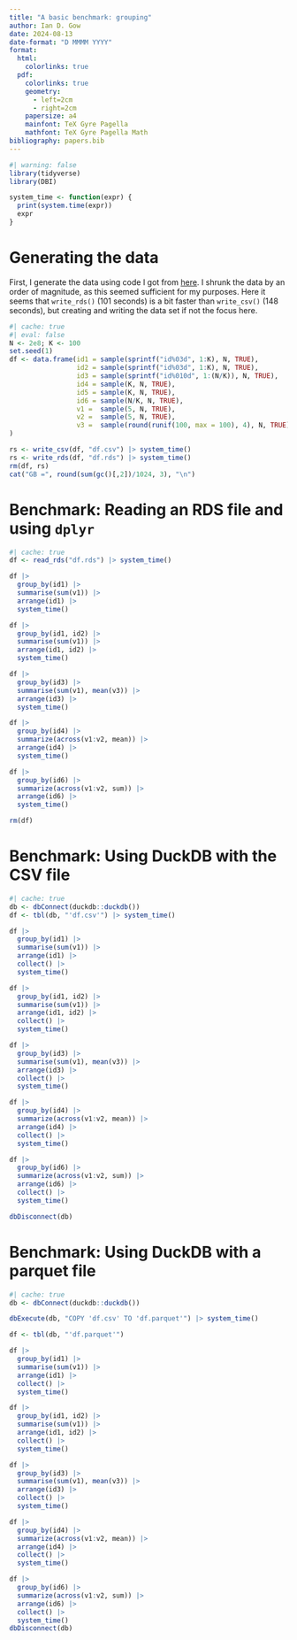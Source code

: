 ```yaml
---
title: "A basic benchmark: grouping"
author: Ian D. Gow
date: 2024-08-13
date-format: "D MMMM YYYY"
format:
  html:
    colorlinks: true
  pdf: 
    colorlinks: true
    geometry:
      - left=2cm
      - right=2cm
    papersize: a4
    mainfont: TeX Gyre Pagella
    mathfont: TeX Gyre Pagella Math
bibliography: papers.bib
---
```


```r
#| warning: false
library(tidyverse)
library(DBI)
```


```r
system_time <- function(expr) {
  print(system.time(expr))
  expr
}
```

# Generating the data

First, I generate the data using code I got from [here](https://github.com/Rdatatable/data.table/wiki/Benchmarks-%3A-Grouping).
I shrunk the data by an order of magnitude, as this seemed sufficient for my purposes.
Here it seems that `write_rds()` (101 seconds) is a bit faster than `write_csv()` (148 seconds), but creating and writing the data set if not the focus here.

```r
#| cache: true
#| eval: false
N <- 2e8; K <- 100
set.seed(1)
df <- data.frame(id1 = sample(sprintf("id%03d", 1:K), N, TRUE),
                 id2 = sample(sprintf("id%03d", 1:K), N, TRUE),
                 id3 = sample(sprintf("id%010d", 1:(N/K)), N, TRUE),
                 id4 = sample(K, N, TRUE),                          
                 id5 = sample(K, N, TRUE),                         
                 id6 = sample(N/K, N, TRUE),                       
                 v1 =  sample(5, N, TRUE),                         
                 v2 =  sample(5, N, TRUE),                       
                 v3 =  sample(round(runif(100, max = 100), 4), N, TRUE)
)

rs <- write_csv(df, "df.csv") |> system_time()
rs <- write_rds(df, "df.rds") |> system_time()
rm(df, rs)
cat("GB =", round(sum(gc()[,2])/1024, 3), "\n")
```

# Benchmark: Reading an RDS file and using `dplyr`

```r
#| cache: true
df <- read_rds("df.rds") |> system_time()

df |>
  group_by(id1) |> 
  summarise(sum(v1)) |>
  arrange(id1) |>
  system_time()

df |> 
  group_by(id1, id2) |>
  summarise(sum(v1)) |> 
  arrange(id1, id2) |>
  system_time()

df |> 
  group_by(id3) |>
  summarise(sum(v1), mean(v3)) |> 
  arrange(id3) |>
  system_time()

df |> 
  group_by(id4) |> 
  summarize(across(v1:v2, mean)) |> 
  arrange(id4) |>
  system_time()

df |> 
  group_by(id6) |> 
  summarize(across(v1:v2, sum)) |> 
  arrange(id6) |>
  system_time()

rm(df)
```

# Benchmark: Using DuckDB with the CSV file

```r
#| cache: true
db <- dbConnect(duckdb::duckdb())
df <- tbl(db, "'df.csv'") |> system_time()

df |> 
  group_by(id1) |> 
  summarise(sum(v1)) |>
  arrange(id1) |>
  collect() |> 
  system_time()

df |> 
  group_by(id1, id2) |>
  summarise(sum(v1)) |> 
  arrange(id1, id2) |>
  collect() |> 
  system_time()

df |> 
  group_by(id3) |>
  summarise(sum(v1), mean(v3)) |> 
  arrange(id3) |>
  collect() |> 
  system_time()

df |> 
  group_by(id4) |> 
  summarize(across(v1:v2, mean)) |> 
  arrange(id4) |>
  collect() |> 
  system_time()

df |> 
  group_by(id6) |> 
  summarize(across(v1:v2, sum)) |> 
  arrange(id6) |>
  collect() |> 
  system_time()

dbDisconnect(db)
```

# Benchmark: Using DuckDB with a parquet file

```r
#| cache: true
db <- dbConnect(duckdb::duckdb())

dbExecute(db, "COPY 'df.csv' TO 'df.parquet'") |> system_time()

df <- tbl(db, "'df.parquet'")

df |> 
  group_by(id1) |> 
  summarise(sum(v1)) |>
  arrange(id1) |>
  collect() |> 
  system_time()

df |> 
  group_by(id1, id2) |>
  summarise(sum(v1)) |> 
  arrange(id1, id2) |>
  collect() |> 
  system_time()

df |> 
  group_by(id3) |>
  summarise(sum(v1), mean(v3)) |> 
  arrange(id3) |>
  collect() |> 
  system_time()

df |> 
  group_by(id4) |> 
  summarize(across(v1:v2, mean)) |> 
  arrange(id4) |>
  collect() |> 
  system_time()

df |> 
  group_by(id6) |> 
  summarize(across(v1:v2, sum)) |> 
  arrange(id6) |>
  collect() |> 
  system_time()
dbDisconnect(db)
```
